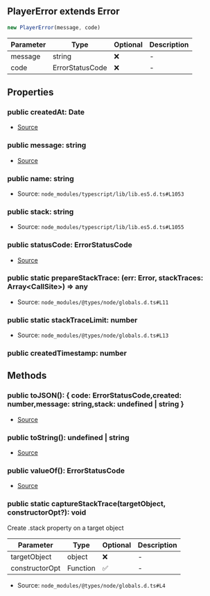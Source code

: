## PlayerError extends Error

```typescript
new PlayerError(message, code)
```
| Parameter | Type | Optional | Description |
| ----------- | ----------- | ----------- | ----------- |
| message | string | ❌ | - |
| code | ErrorStatusCode | ❌ | - |

## Properties
### public  createdAt: Date
- [Source](https://github.com/Androz2091/discord-player/blob/dbbd788/packages/discord-player/src/Structures/PlayerError.ts#L21)
### public  message: string
- [Source](https://github.com/Androz2091/discord-player/blob/dbbd788/packages/discord-player/src/Structures/PlayerError.ts#L19)
### public  name: string
- Source: `node_modules/typescript/lib/lib.es5.d.ts#L1053`
### public  stack: string
- Source: `node_modules/typescript/lib/lib.es5.d.ts#L1055`
### public  statusCode: ErrorStatusCode
- [Source](https://github.com/Androz2091/discord-player/blob/dbbd788/packages/discord-player/src/Structures/PlayerError.ts#L20)
### public static prepareStackTrace: (err: Error, stackTraces: Array\<CallSite>) => any
- Source: `node_modules/@types/node/globals.d.ts#L11`
### public static stackTraceLimit: number
- Source: `node_modules/@types/node/globals.d.ts#L13`
### public  createdTimestamp: number

## Methods
### public  toJSON(): \{ code: ErrorStatusCode,created: number,message: string,stack: undefined \| string }
- [Source](https://github.com/Androz2091/discord-player/blob/dbbd788/packages/discord-player/src/Structures/PlayerError.ts#L41)
### public  toString(): undefined \| string
- [Source](https://github.com/Androz2091/discord-player/blob/dbbd788/packages/discord-player/src/Structures/PlayerError.ts#L50)
### public  valueOf(): ErrorStatusCode
- [Source](https://github.com/Androz2091/discord-player/blob/dbbd788/packages/discord-player/src/Structures/PlayerError.ts#L37)
### public static captureStackTrace(targetObject, constructorOpt?): void
Create .stack property on a target object




| Parameter | Type | Optional | Description |
| ----------- | ----------- | ----------- | ----------- |
| targetObject | object | ❌ | - |
| constructorOpt | Function | ✅ | - |


- Source: `node_modules/@types/node/globals.d.ts#L4`